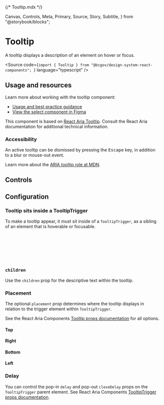 {/* Tooltip.mdx */}

  Canvas,
  Controls,
  Meta,
  Primary,
  Source,
  Story,
  Subtitle,
} from "@storybook/blocks";


<Meta of={TooltipStories} />

# Tooltip

<Subtitle>
  A tooltip displays a description of an element on hover or focus.
</Subtitle>

<Source
  code={`import { Tooltip } from "@bcgov/design-system-react-components"; `}
  language="typescript"
/>

## Usage and resources

Learn more about working with the tooltip component:

- [Usage and best practice guidance](https://www2.gov.bc.ca/gov/content/digital/design-system/components/tooltip)
- [View the select component in Figma](https://www2.gov.bc.ca/gov/content?id=8E36BE1D10E04A17B0CD4D913FA7AC43#designers)

This component is based on [React Aria Tooltip](https://react-spectrum.adobe.com/react-aria/Tooltip.html). Consult the React Aria documentation for additional technical information.

### Accessibility

An active tooltip can be dismissed by pressing the <kbd>Escape</kbd> key, in addition to a blur or mouse-out event.

Learn more about the [ARIA tooltip role at MDN](https://developer.mozilla.org/en-US/docs/Web/Accessibility/ARIA/Roles/tooltip_role).

## Controls

<Canvas of={TooltipStories.TooltipTemplate} />
<Controls of={TooltipStories.TooltipTemplate} />

## Configuration

### Tooltip sits inside a TooltipTrigger

To make a tooltip appear, it must sit inside of a `TooltipTrigger`, as a sibling of an element that is hoverable or focusable.

```jsx
<TooltipTrigger>
  <Button>Hover or focus</Button>
  <Tooltip placement="top">
    This text appears when the button is hovered or focused.
  </Tooltip>
</TooltipTrigger>
```

### `children`

Use the `children` prop for the descriptive text within the tooltip.

### Placement

The optional `placement` prop determines where the tooltip displays in relation to the trigger element within `TooltipTrigger`.

See the React Aria Components [Tooltip props documentation](https://react-spectrum.adobe.com/react-aria/Tooltip.html#tooltip-1) for all options.

#### Top

<Canvas of={TooltipStories.TopPlacement} />

#### Right

<Canvas of={TooltipStories.RightPlacement} />

#### Bottom

<Canvas of={TooltipStories.BottomPlacement} />

#### Left

<Canvas of={TooltipStories.LeftPlacement} />

### Delay

You can control the pop-in `delay` and pop-out `closeDelay` props on the `TooltipTrigger` parent element. See React Aria Components [TooltipTrigger props documentation](https://react-spectrum.adobe.com/react-aria/Tooltip.html#tooltip-1).

<Canvas of={TooltipStories.Delay} />
